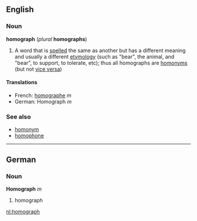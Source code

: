 {{wikipedia}}
==English==
===Noun===
'''homograph''' (''plural'' '''homographs''')

#A word that is [[spell]]ed the same as another but has a different meaning and usually a different [[etymology]] (such as "bear", the animal, and "bear", to support, to tolerate, etc); thus all homographs are [[homonym]]s (but not [[vice versa]])

====Translations====
*French: [[homographe]] ''m''
*German: Homograph ''m''

===See also===
*[[homonym]]
*[[homophone]]

----
==German==
===Noun===
'''Homograph''' ''m''

#homograph

[[nl:homograph]]